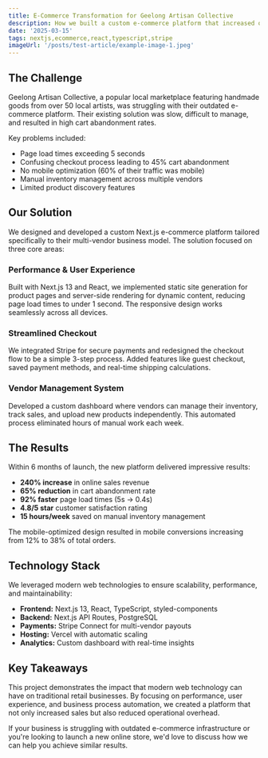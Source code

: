 ```yaml
---
title: E-Commerce Transformation for Geelong Artisan Collective
description: How we built a custom e-commerce platform that increased online sales by 240% and reduced cart abandonment by 65% for a local retail business.
date: '2025-03-15'
tags: nextjs,ecommerce,react,typescript,stripe
imageUrl: '/posts/test-article/example-image-1.jpeg'
---
```


## The Challenge

Geelong Artisan Collective, a popular local marketplace featuring handmade goods from over 50 local artists, was struggling with their outdated e-commerce platform. Their existing solution was slow, difficult to manage, and resulted in high cart abandonment rates.

Key problems included:
- Page load times exceeding 5 seconds
- Confusing checkout process leading to 45% cart abandonment
- No mobile optimization (60% of their traffic was mobile)
- Manual inventory management across multiple vendors
- Limited product discovery features

<Quote
  content="Our online store was costing us sales instead of generating them. We knew we needed a complete overhaul, but we were worried about disrupting our existing operations."
  author="Sarah Mitchell"
  cite="Owner, Geelong Artisan Collective"
/>

## Our Solution

We designed and developed a custom Next.js e-commerce platform tailored specifically to their multi-vendor business model. The solution focused on three core areas:

### Performance & User Experience

Built with Next.js 13 and React, we implemented static site generation for product pages and server-side rendering for dynamic content, reducing page load times to under 1 second. The responsive design works seamlessly across all devices.

### Streamlined Checkout

We integrated Stripe for secure payments and redesigned the checkout flow to be a simple 3-step process. Added features like guest checkout, saved payment methods, and real-time shipping calculations.

### Vendor Management System

Developed a custom dashboard where vendors can manage their inventory, track sales, and upload new products independently. This automated process eliminated hours of manual work each week.

<ArticleImage src="/posts/test-article/example-image-2.png" />

## The Results

Within 6 months of launch, the new platform delivered impressive results:

- **240% increase** in online sales revenue
- **65% reduction** in cart abandonment rate
- **92% faster** page load times (5s → 0.4s)
- **4.8/5 star** customer satisfaction rating
- **15 hours/week** saved on manual inventory management

The mobile-optimized design resulted in mobile conversions increasing from 12% to 38% of total orders.

## Technology Stack

We leveraged modern web technologies to ensure scalability, performance, and maintainability:

- **Frontend:** Next.js 13, React, TypeScript, styled-components
- **Backend:** Next.js API Routes, PostgreSQL
- **Payments:** Stripe Connect for multi-vendor payouts
- **Hosting:** Vercel with automatic scaling
- **Analytics:** Custom dashboard with real-time insights

<Quote content="The new platform has completely transformed our business. Online orders have more than doubled, and we're spending less time on admin work. The Web Geelong team understood exactly what we needed." />

## Key Takeaways

This project demonstrates the impact that modern web technology can have on traditional retail businesses. By focusing on performance, user experience, and business process automation, we created a platform that not only increased sales but also reduced operational overhead.

If your business is struggling with outdated e-commerce infrastructure or you're looking to launch a new online store, we'd love to discuss how we can help you achieve similar results.
